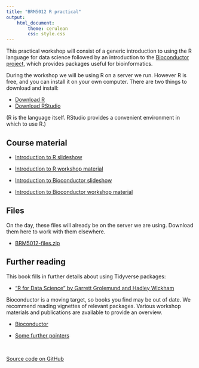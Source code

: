 ```yaml
---
title: "BRM5012 R practical"
output: 
    html_document:
        theme: cerulean
        css: style.css
---
```


This practical workshop will consist of a generic introduction to using the R language for data science followed by an introduction to the [Bioconductor project](https://www.bioconductor.org/), which provides packages useful for bioinformatics.

During the workshop we will be using R on a server we run. However R is free, and you can install it on your own computer. There are two things to download and install:

* [Download R](https://cran.rstudio.com/)
* [Download RStudio](https://www.rstudio.com/products/rstudio/download/)

(R is the language itself. RStudio provides a convenient environment in which to use R.)


## Course material

* [Introduction to R slideshow](slides/slides.pdf)

* [Introduction to R workshop material](https://monashdatafluency.github.io/r-intro-2/)

* [Introduction to Bioconductor slideshow](slides/bioconductor_slides.pdf)

* [Introduction to Bioconductor workshop material](topics/bioconductor.html)


## Files

On the day, these files will already be on the server we are using. Download them here to work with them elsewhere.

* [BRM5012-files.zip](BRM5012-files.zip)

## Further reading

This book fills in further details about using Tidyverse packages:

* ["R for Data Science" by Garrett Grolemund and Hadley Wickham](http://r4ds.had.co.nz/)

Bioconductor is a moving target, so books you find may be out of date. We recommend reading vignettes of relevant packages. Various workshop materials and publications are available to provide an overview.

* [Bioconductor](https://bioconductor.org/)

* [Some further pointers](https://monashdatafluency.github.io/r-intro-2/next-steps.html)

<br>

[Source code on GitHub](https://github.com/MonashBioinformaticsPlatform/2018-BRM5012-R)